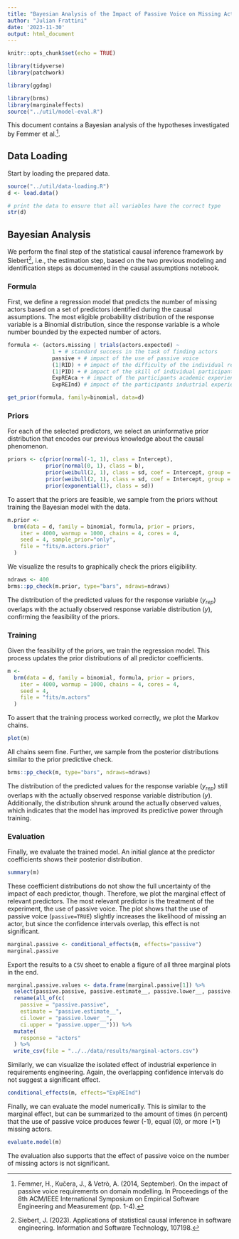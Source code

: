 ```yaml
---
title: "Bayesian Analysis of the Impact of Passive Voice on Missing Actors"
author: "Julian Frattini"
date: '2023-11-30'
output: html_document
---
```


```r
knitr::opts_chunk$set(echo = TRUE)

library(tidyverse)
library(patchwork)

library(ggdag)

library(brms)
library(marginaleffects)
source("../util/model-eval.R")
```

This document contains a Bayesian analysis of the hypotheses investigated by Femmer et al.^[Femmer, H., Kučera, J., & Vetrò, A. (2014, September). On the impact of passive voice requirements on domain modelling. In Proceedings of the 8th ACM/IEEE International Symposium on Empirical Software Engineering and Measurement (pp. 1-4).].

## Data Loading

Start by loading the prepared data.

```r
source("../util/data-loading.R")
d <- load.data()

# print the data to ensure that all variables have the correct type
str(d)
```


## Bayesian Analysis

We perform the final step of the statistical causal inference framework by Siebert^[Siebert, J. (2023). Applications of statistical causal inference in software engineering. Information and Software Technology, 107198.], i.e., the estimation step, based on the two previous modeling and identification steps as documented in the causal assumptions notebook.

### Formula

First, we define a regression model that predicts the number of missing actors based on a set of predictors identified during the causal assumptions. The most eligible probability distribution of the response variable is a Binomial distribution, since the response variable is a whole number bounded by the expected number of actors.

```r
formula <- (actors.missing | trials(actors.expected) ~ 
              1 + # standard success in the task of finding actors
              passive + # impact of the use of passive voice
              (1|RID) + # impact of the difficulty of the individual requirements
              (1|PID) + # impact of the skill of individual participants
              ExpREAca + # impact of the participants academic experience in RE
              ExpREInd) # impact of the participants industrial experience in RE

get_prior(formula, family=binomial, data=d)
```

### Priors

For each of the selected predictors, we select an uninformative prior distribution that encodes our previous knowledge about the causal phenomenon.

```r
priors <- c(prior(normal(-1, 1), class = Intercept),
            prior(normal(0, 1), class = b),
            prior(weibull(2, 1), class = sd, coef = Intercept, group = RID),
            prior(weibull(2, 1), class = sd, coef = Intercept, group = PID),
            prior(exponential(1), class = sd))
```

To assert that the priors are feasible, we sample from the priors without training the Bayesian model with the data.

```r
m.prior <-
  brm(data = d, family = binomial, formula, prior = priors,
    iter = 4000, warmup = 1000, chains = 4, cores = 4,
    seed = 4, sample_prior="only",
    file = "fits/m.actors.prior"
  )
```

We visualize the results to graphically check the priors eligibility.

```r
ndraws <- 400
brms::pp_check(m.prior, type="bars", ndraws=ndraws)
```

The distribution of the predicted values for the response variable ($y_{rep}$) overlaps with the actually observed response variable distribution ($y$), confirming the feasibility of the priors.

### Training

Given the feasibility of the priors, we train the regression model. This process updates the prior distributions of all predictor coefficients.

```r
m <-
  brm(data = d, family = binomial, formula, prior = priors,
    iter = 4000, warmup = 1000, chains = 4, cores = 4,
    seed = 4,
    file = "fits/m.actors"
  )
```

To assert that the training process worked correctly, we plot the Markov chains.

```r
plot(m)
```


All chains seem fine. Further, we sample from the posterior distributions similar to the prior predictive check.

```r
brms::pp_check(m, type="bars", ndraws=ndraws)
```

The distribution of the predicted values for the response variable ($y_{rep}$) still overlaps with the actually observed response variable distribution ($y$). Additionally, the distribution shrunk around the actually observed values, which indicates that the model has improved its predictive power through training.

### Evaluation

Finally, we evaluate the trained model. An initial glance at the predictor coefficients shows their posterior distribution.

```r
summary(m)
```

These coefficient distributions do not show the full uncertainty of the impact of each predictor, though. Therefore, we plot the marginal effect of relevant predictors. The most relevant predictor is the treatment of the experiment, the use of passive voice. The plot shows that the use of passive voice (`passive=TRUE`) slightly increases the likelihood of missing an actor, but since the confidence intervals overlap, this effect is not significant.

```r
marginal.passive <- conditional_effects(m, effects="passive")
marginal.passive
```

Export the results to a `CSV` sheet to enable a figure of all three marginal plots in the end.

```r
marginal.passive.values <- data.frame(marginal.passive[1]) %>% 
  select(passive.passive, passive.estimate__, passive.lower__, passive.upper__) %>% 
  rename(all_of(c(
    passive = "passive.passive",
    estimate = "passive.estimate__", 
    ci.lower = "passive.lower__", 
    ci.upper = "passive.upper__"))) %>% 
  mutate(
    response = "actors"
  ) %>% 
  write_csv(file = "../../data/results/marginal-actors.csv")
```

Similarly, we can visualize the isolated effect of industrial experience in requirements engineering. Again, the overlapping confidence intervals do not suggest a significant effect.

```r
conditional_effects(m, effects="ExpREInd")
```

Finally, we can evaluate the model numerically. This is similar to the marginal effect, but can be summarized to the amount of times (in percent) that the use of passive voice produces fewer (-1), equal (0), or more (+1) missing actors.

```r
evaluate.model(m)
```

The evaluation also supports that the effect of passive voice on the number of missing actors is not significant. 
